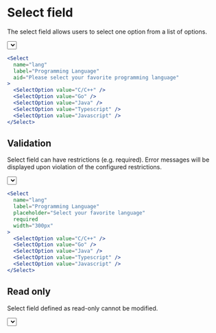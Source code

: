 
<Meta title="Components/Data Input/Select" />

# Select field

The select field allows users to select one option from a list of options.

<Unstyled>
  <Select
    name="lang"
    label="Programming Language"
    aid="Please select your favorite programming language"
    width="300px"
  >
    <SelectOption value="C/C++" />
    <SelectOption value="Go" />
    <SelectOption value="Java" />
    <SelectOption value="Typescript" />
    <SelectOption value="Javascript" />
  </Select>
</Unstyled>

```jsx
<Select
  name="lang"
  label="Programming Language"
  aid="Please select your favorite programming language"
>
  <SelectOption value="C/C++" />
  <SelectOption value="Go" />
  <SelectOption value="Java" />
  <SelectOption value="Typescript" />
  <SelectOption value="Javascript" />
</Select>
```

## Validation

Select field can have restrictions (e.g. required). Error messages will be displayed upon violation of the configured restrictions.

<Unstyled>
  <Select
    name="lang"
    label="Programming Language"
    placeholder="Select your favorite language"
    required
    width="300px"
  >
    <SelectOption value="C/C++" />
    <SelectOption value="Go" />
    <SelectOption value="Java" />
    <SelectOption value="Typescript" />
    <SelectOption value="Javascript" />
  </Select>
</Unstyled>

```jsx
<Select
  name="lang"
  label="Programming Language"
  placeholder="Select your favorite language"
  required
  width="300px"
>
  <SelectOption value="C/C++" />
  <SelectOption value="Go" />
  <SelectOption value="Java" />
  <SelectOption value="Typescript" />
  <SelectOption value="Javascript" />
</Select>
```

## Read only

Select field defined as read-only cannot be modified.

<Unstyled>
  <Select
    name="lang"
    label="Programming Language"
    placeholder="Select your favorite language"
    value="Javascript"
    readOnly
    width="300px"
  />
</Unstyled>

```jsx
<Select
  name="lang"
  label="Programming Language"
  placeholder="Select your favorite language"
  value="Javascript"
  readOnly
  width="300px"
>
  <SelectOption value="C/C++" />
  <SelectOption value="Go" />
  <SelectOption value="Java" />
  <SelectOption value="Typescript" />
  <SelectOption value="Javascript" />
</Select>
```

## Propeties

Select Propeties:

<table>
  <tr>
    <td>
      <strong>Property</strong>
    </td>
    <td>
      <strong>Type</strong>
    </td>
    <td>
      <strong>Default</strong>
    </td>
    <td>
      <strong>Description</strong>
    </td>
  </tr>
  <tr>
    <td>name</td>
    <td>string</td>
    <td></td>
    <td>The name of the field</td>
  </tr>
  <tr>
    <td>placeholder</td>
    <td>string</td>
    <td></td>
    <td>
      Specifies a short hint that describes the expected value of the field
    </td>
  </tr>
  <tr>
    <td>label</td>
    <td>string</td>
    <td></td>
    <td>The label of the field</td>
  </tr>
  <tr>
    <td>aid</td>
    <td>string</td>
    <td></td>
    <td>Text to display to help the user fill the field</td>
  </tr>
  <tr>
    <td>required</td>
    <td>boolean</td>
    <td>false</td>
    <td>When true, the field must be filled</td>
  </tr>
  <tr>
    <td>inline</td>
    <td>boolean</td>
    <td>false</td>
    <td>
      When true, validation errors will be displayed inline with the field
    </td>
  </tr>
  <tr>
    <td>readOnly</td>
    <td>boolean</td>
    <td>false</td>
    <td>When true, the field will be read-only</td>
  </tr>
  <tr>
    <td>autoFocus</td>
    <td>boolean</td>
    <td>true</td>
    <td>When true, the field will be focused on page load</td>
  </tr>
  <tr>
    <td>value</td>
    <td>string</td>
    <td></td>
    <td>The value of the field</td>
  </tr>
  <tr>
    <td>width</td>
    <td>string</td>
    <td>100%</td>
    <td>The width of the field</td>
  </tr>
</table>

SelectOption properties:

<table>
  <tr>
    <td>
      <strong>Property</strong>
    </td>
    <td>
      <strong>Type</strong>
    </td>
    <td>
      <strong>Default</strong>
    </td>
    <td>
      <strong>Description</strong>
    </td>
  </tr>
  <tr>
    <td>value</td>
    <td>string</td>
    <td></td>
    <td>The value of the radio option</td>
  </tr>
  <tr>
    <td>label</td>
    <td>string</td>
    <td></td>
    <td>The label of to show for the option</td>
  </tr>
  <tr>
    <td>disabled</td>
    <td>boolean</td>
    <td>false</td>
    <td>When true, the option should be disabled for selection</td>
  </tr>
</table>

## Events

<table>
  <tr>
    <td>
      <strong>Event</strong>
    </td>
    <td>
      <strong>Description</strong>
    </td>
  </tr>
  <tr>
    <td>onChange</td>
    <td>Triggers when the value of the field changes</td>
  </tr>
</table>
